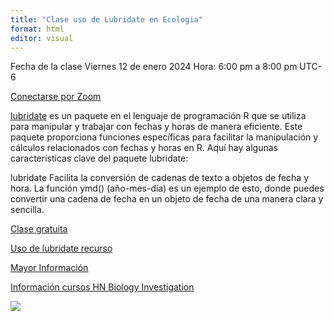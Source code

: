 ---
title: "Clase uso de Lubridate en Ecologia"
format: html
editor: visual
---


Fecha de la clase Viernes 12 de enero 2024
Hora: 6:00 pm a 8:00 pm UTC-6

[Conectarse por Zoom](https://umass-amherst.zoom.us/j/98011003266)

[lubridate](https://lubridate.tidyverse.org/) es un paquete en el lenguaje de programación R que se utiliza para manipular y trabajar con fechas y horas de manera eficiente. Este paquete proporciona funciones específicas para facilitar la manipulación y cálculos relacionados con fechas y horas en R. Aquí hay algunas características clave del paquete lubridate:

lubridate Facilita la conversión de cadenas de texto a objetos de fecha y hora. La función ymd() (año-mes-día) es un ejemplo de esto, donde puedes convertir una cadena de fecha en un objeto de fecha de una manera clara y sencilla.

[Clase gratuita](claselubridate.html)

[Uso de lubridate recurso](https://rawgit.com/rstudio/cheatsheets/main/lubridate.pdf)

[Mayor Información](https://wa.me/50499549551)

[Información cursos HN Biology Investigation](https://wa.me/50499549551)

![](HN Cursos publicidad/HN Biology Inv large.jpg)
